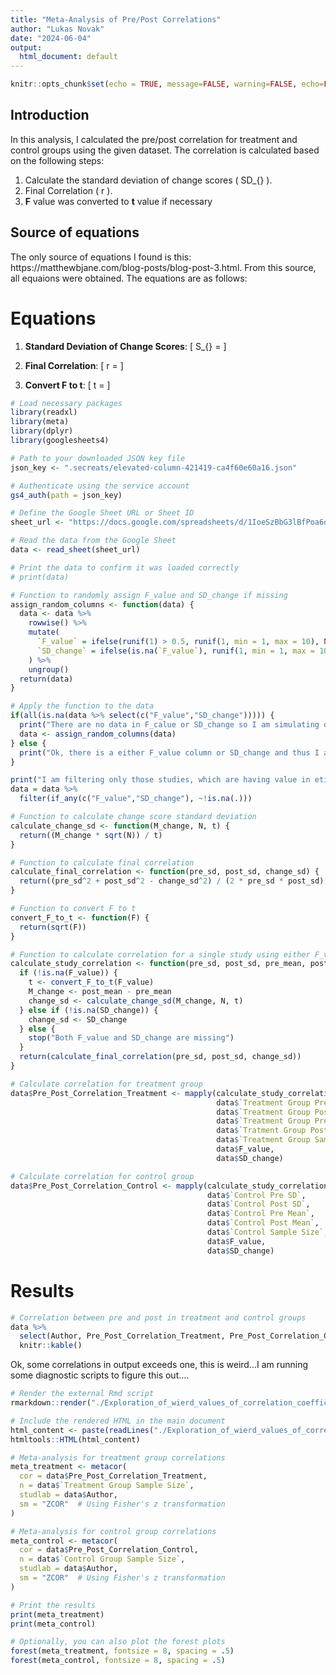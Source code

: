 ---
title: "Meta-Analysis of Pre/Post Correlations"
author: "Lukas Novak"
date: "2024-06-04"
output:
  html_document: default
---

```{r echo=FALSE}
knitr::opts_chunk$set(echo = TRUE, message=FALSE, warning=FALSE, echo=FALSE)
```

## Introduction

In this analysis, I calculated the pre/post correlation for treatment and control groups using the given dataset. The correlation is calculated based on the following steps:

1. Calculate the standard deviation of change scores \( SD_{\text{change}} \).
2. Final Correlation \( r \).
3. **F** value was converted to **t** value if necessary

## Source of equations

The only source of equations I found is this: https://matthewbjane.com/blog-posts/blog-post-3.html. From this source, all equaions were obtained. The equations are as follows:

# Equations

1. **Standard Deviation of Change Scores**:
\[ S_{\text{change}} = \frac{M_{\text{change}} \cdot \sqrt{N}}{t} \]

2. **Final Correlation**:
\[ r = \frac{S_{\text{pre}}^2 + S_{\text{post}}^2 - S_{\text{change}}^2}{2 \cdot S_{\text{pre}} \cdot S_{\text{post}}} \]

3. **Convert F to t**:
\[ t = \sqrt{F} \]

```{r echo=FALSE}
# Load necessary packages
library(readxl)
library(meta)
library(dplyr)
library(googlesheets4)
```

```{r message=FALSE, warning=FALSE}
# Path to your downloaded JSON key file
json_key <- ".secreats/elevated-column-421419-ca4f60e60a16.json"

# Authenticate using the service account
gs4_auth(path = json_key)

# Define the Google Sheet URL or Sheet ID
sheet_url <- "https://docs.google.com/spreadsheets/d/1IoeSzBbG3lBfPoa6qIspxMZvpbaiVTVjU9ZA0e5DZRY/edit?usp=sharing"

# Read the data from the Google Sheet
data <- read_sheet(sheet_url)

# Print the data to confirm it was loaded correctly
# print(data)
```

```{r include=FALSE}
# Function to randomly assign F_value and SD_change if missing
assign_random_columns <- function(data) {
  data <- data %>%
    rowwise() %>%
    mutate(
      `F_value` = ifelse(runif(1) > 0.5, runif(1, min = 1, max = 10), NA),
      `SD_change` = ifelse(is.na(`F_value`), runif(1, min = 1, max = 10), NA)
    ) %>%
    ungroup()
  return(data)
}

# Apply the function to the data
if(all(is.na(data %>% select(c("F_value","SD_change"))))) {
  print("There are no data in F_calue or SD_change so I am simulating data for them...")
  data <- assign_random_columns(data)
} else {
  print("Ok, there is a either F_value column or SD_change and thus I am using values from these columns")
}

```

```{r echo=FALSE}
print("I am filtering only those studies, which are having value in etiher F_value or SD_change columns")
data = data %>% 
  filter(if_any(c("F_value","SD_change"), ~!is.na(.)))
```

```{r}
# Function to calculate change score standard deviation
calculate_change_sd <- function(M_change, N, t) {
  return((M_change * sqrt(N)) / t)
}

# Function to calculate final correlation
calculate_final_correlation <- function(pre_sd, post_sd, change_sd) {
  return((pre_sd^2 + post_sd^2 - change_sd^2) / (2 * pre_sd * post_sd))
}

# Function to convert F to t
convert_F_to_t <- function(F) {
  return(sqrt(F))
}
```

```{r}
# Function to calculate correlation for a single study using either F_value or SD_change
calculate_study_correlation <- function(pre_sd, post_sd, pre_mean, post_mean, N, F_value, SD_change) {
  if (!is.na(F_value)) {
    t <- convert_F_to_t(F_value)
    M_change <- post_mean - pre_mean
    change_sd <- calculate_change_sd(M_change, N, t)
  } else if (!is.na(SD_change)) {
    change_sd <- SD_change
  } else {
    stop("Both F_value and SD_change are missing")
  }
  return(calculate_final_correlation(pre_sd, post_sd, change_sd))
}
```

```{r}
# Calculate correlation for treatment group
data$Pre_Post_Correlation_Treatment <- mapply(calculate_study_correlation, 
                                              data$`Treatment Group Pre SD`, 
                                              data$`Treatment Group Post SD`, 
                                              data$`Treatment Group Pre Mean`, 
                                              data$`Tratment Group Post Mean`, 
                                              data$`Treatment Group Sample Size`, 
                                              data$F_value, 
                                              data$SD_change)

# Calculate correlation for control group
data$Pre_Post_Correlation_Control <- mapply(calculate_study_correlation, 
                                            data$`Control Pre SD`, 
                                            data$`Control Post SD`, 
                                            data$`Control Pre Mean`, 
                                            data$`Control Post Mean`, 
                                            data$`Control Sample Size`, 
                                            data$F_value, 
                                            data$SD_change)

```

# Results

```{r}
# Correlation between pre and post in treatment and control groups
data %>% 
  select(Author, Pre_Post_Correlation_Treatment, Pre_Post_Correlation_Control) %>% 
  knitr::kable()
```

Ok, some correlations in output exceeds one, this is weird...I am running some diagnostic scripts to figure this out....

```{r renderChildScript, echo=FALSE}
# Render the external Rmd script
rmarkdown::render("./Exploration_of_wierd_values_of_correlation_coefficient.Rmd", output_file = "Exploration_of_wierd_values_of_correlation_coefficient.html", quiet = TRUE)

# Include the rendered HTML in the main document
html_content <- paste(readLines("./Exploration_of_wierd_values_of_correlation_coefficient.html", warn = FALSE), collapse = "\n")
htmltools::HTML(html_content)
```

```{r eval=FALSE, include=FALSE}
# Meta-analysis for treatment group correlations
meta_treatment <- metacor(
  cor = data$Pre_Post_Correlation_Treatment,
  n = data$`Treatment Group Sample Size`,
  studlab = data$Author,
  sm = "ZCOR"  # Using Fisher's z transformation
)

# Meta-analysis for control group correlations
meta_control <- metacor(
  cor = data$Pre_Post_Correlation_Control,
  n = data$`Control Group Sample Size`,
  studlab = data$Author,
  sm = "ZCOR"  # Using Fisher's z transformation
)
```

```{r eval=FALSE, include=FALSE}
# Print the results
print(meta_treatment)
print(meta_control)
```

```{r eval=FALSE, include=FALSE}
# Optionally, you can also plot the forest plots
forest(meta_treatment, fontsize = 8, spacing = .5)
forest(meta_control, fontsize = 8, spacing = .5)
```
